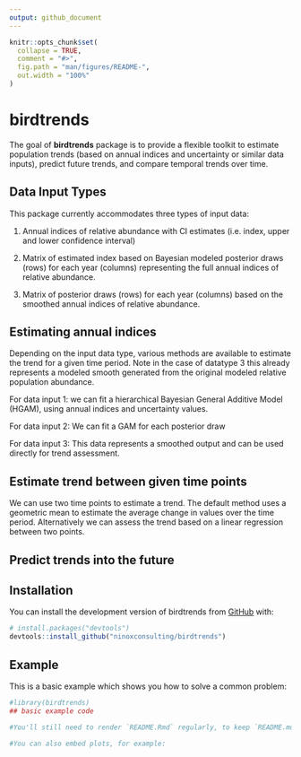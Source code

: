 ```yaml
---
output: github_document
---
```


<!-- README.md is generated from README.Rmd. Please edit that file -->

```r
knitr::opts_chunk$set(
  collapse = TRUE,
  comment = "#>",
  fig.path = "man/figures/README-",
  out.width = "100%"
)
```

# birdtrends

<!-- badges: start -->
<!-- badges: end -->

The goal of **birdtrends** package is to provide a flexible toolkit to estimate population trends (based on annual indices and uncertainty or similar data inputs), predict future trends, and compare temporal trends over time. 


## Data Input Types 

This package currently accommodates three types of input data:

1) Annual indices of relative abundance with CI estimates (i.e. index, upper and lower confidence interval)

2) Matrix of estimated index based on Bayesian modeled posterior draws (rows) for each year (columns) representing the full annual indices of relative abundance.

3) Matrix of posterior draws (rows) for each year (columns) based on the smoothed annual indices of relative abundance.


## Estimating annual indices 

Depending on the input data type, various methods are available to estimate the trend for a given time period. Note in the case of datatype 3 this already represents a modeled smooth generated from the original modeled relative population abundance.

For data input 1: we can fit a hierarchical Bayesian General Additive Model (HGAM), using annual indices and uncertainty values. 

For data input 2: We can fit a GAM for each posterior draw 

For data input 3: This data represents a smoothed output and can be used directly for trend assessment. 


## Estimate trend between given time points 

We can use two time points to estimate a trend. The default method uses a geometric mean to estimate the average change in values over the time period. Alternatively we can assess the trend based on a linear regression between two points. 



## Predict trends into the future







## Installation

You can install the development version of birdtrends from [GitHub](https://github.com/) with:

``` r
# install.packages("devtools")
devtools::install_github("ninoxconsulting/birdtrends")
```

## Example

This is a basic example which shows you how to solve a common problem:

```r
#library(birdtrends)
## basic example code
```


```r

#You'll still need to render `README.Rmd` regularly, to keep `README.md` up-to-date. #`devtools::build_readme()` is handy for this.

#You can also embed plots, for example:

```

